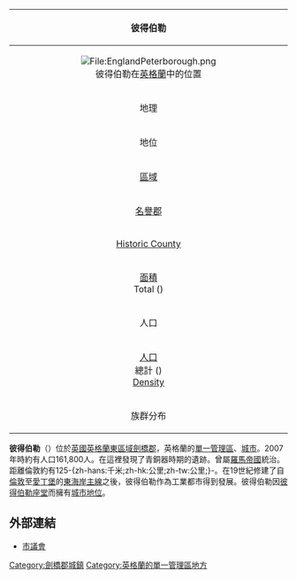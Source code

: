 {{noteTA
|1=zh-hans:彼得伯勒; zh-hk:彼德堡; zh-tw:彼得伯勒;
}}
{| border=1 cellpadding="2" cellspacing="0" align="right" width=270 style=margin-left:10px
|-
!colspan=2 align=center bgcolor="#ff9999"|彼得伯勒
|-
|colspan=2 align=center|[[File:EnglandPeterborough.png|File:EnglandPeterborough.png]]<br />彼得伯勒在[[英格蘭|英格蘭]]中的位置
|-
!colspan=2 bgcolor="#ff9999"|地理
|-
|width="45%"|地位||[[單一管理區|單一管理區]], [[自治市|自治市]] 
|-
|[[英格蘭的區域|區域]]||[[英格蘭東|英格蘭東]]
|-
|[[英格蘭的名譽郡|名譽郡]]||[[劍橋郡|劍橋郡]]
|-
|[[Historic_counties_of_England|Historic County]]||[[北安普頓郡|北安普頓郡]]
|-
|[[面積|面積]]<br />Total ({{EnglishStatisticsYear}})||第140位<br />343.38 km²
|-
!colspan=2 bgcolor="#ff9999"|人口
|-
|[[人口|人口]]<br />總計 ({{EnglishStatisticsYear}})<br />[[Density|Density]]||[[List_of_English_districts_by_population|Ranked {{EnglishDistrictRank]]<br />{{EnglishDistrictPopulation|ONS=00JA}}<br />{{EnglishDistrictDensity|ONS=00JA}} / km²
|-
|族群分布||87.7% 白人<br /> 7.6%亞裔人<br /> 2.0% 黑人<br /> 1.0%華裔或其他<br /> 1.7% 混血
|}
'''彼得伯勒'''（{{lang-en|'''Peterborough'''}}）位於[[英國|英國]][[英格蘭|英格蘭]][[英格蘭東|東區域]][[劍橋郡|劍橋郡]]，英格蘭的[[單一管理區|單一管理區]]、[[英國城市地位|城市]]。2007年時約有人口161,800人。在這裡發現了青銅器時期的遺跡。曾屬[[羅馬帝國|羅馬帝國]]統治。距離倫敦約有125-{zh-hans:千米;zh-hk:公里;zh-tw:公里;}-。在19世紀修建了自[[倫敦|倫敦]]至[[愛丁堡|愛丁堡]]的[[東海岸主線|東海岸主線]]之後，彼得伯勒作為工業都市得到發展。彼得伯勒因[[彼得伯勒座堂|彼得伯勒座堂]]而擁有[[英國城市地位|城市地位]]。

== 外部連結 ==
{{Commonscat|Peterborough}}
* [http://www.peterborough.gov.uk/ 市議會] {{Wayback|url=http://www.peterborough.gov.uk/ |date=20050330032205 }}

{{英国行政区划}}
{{England unitary authority}}
{{UK city}}

{{UK-geo-stub}}

{{DEFAULTSORT:Peterborough}}
[[Category:劍橋郡城鎮|Category:劍橋郡城鎮]]
[[Category:英格蘭的單一管理區地方|Category:英格蘭的單一管理區地方]]